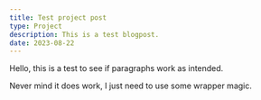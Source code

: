 ```yaml
---
title: Test project post
type: Project
description: This is a test blogpost.
date: 2023-08-22
---
```


Hello, this is a test to see if paragraphs work as intended.

Never mind it does work, I just need to use some wrapper magic.
